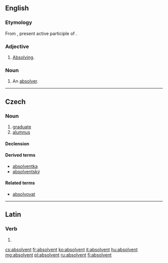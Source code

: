 {{also|Absolvent}}
==English==

===Etymology===
From {{etyl|la|en}} {{term|absolvens|absolvēns|lang=la}}, present active participle of {{term|absolvo|absolvō|absolve|lang=la}}.

===Adjective===
{{en-adj}}

# {{rare}} [[absolving|Absolving]].

===Noun===
{{en-noun}}

# {{rare}} An [[absolver]].

----

==Czech==

===Noun===
{{cs-noun|g=m}}

# [[graduate]] {{gloss|from a university}}
# [[alumnus]] {{gloss|graduate of an educational institution}}

====Declension====
{{cs-decl-noun-auto|ma|absolve|n|t}}

====Derived terms====
* [[absolventka]]
* [[absolventský]]

====Related terms====
* [[absolvovat]]

----

==Latin==

===Verb===
{{la-verb-form|absolvent}}

# {{conjugation of|absolvo|absolvō|3|p|fut|act|ind|lang=la}}

[[cs:absolvent]]
[[fr:absolvent]]
[[ko:absolvent]]
[[it:absolvent]]
[[hu:absolvent]]
[[mg:absolvent]]
[[pl:absolvent]]
[[ru:absolvent]]
[[fi:absolvent]]
